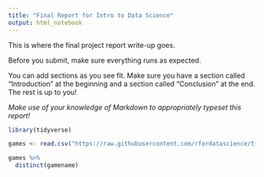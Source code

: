 ```yaml
---
title: "Final Report for Intro to Data Science"
output: html_notebook
---
```


This is where the final project report write-up goes. 


Before you submit, make sure everything runs as expected.

You can add sections as you see fit. Make sure you have a section called "Introduction" at the beginning and a section called "Conclusion" at the end. The rest is up to you!

_Make use of your knowledge of Markdown to appropriately typeset this report!_

```r
library(tidyverse)
```

```r
games <- read.csv("https://raw.githubusercontent.com/rfordatascience/tidytuesday/master/data/2021/2021-03-16/games.csv")
```

```r
games %>% 
  distinct(gamename)
```


